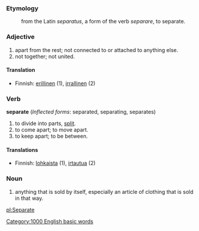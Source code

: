 ===Etymology===
:from the Latin ''separatus'', a form of the verb ''separare'', to separate.

===Adjective===
#apart from the rest; not connected to or attached to anything else.
#not together; not united.

====Translation====
*Finnish: [[erillinen]] (1), [[irrallinen]] (2)

===Verb===
'''separate''' (''Inflected forms'': separated, separating, separates)
#to divide into parts, [[split]].
#to come apart; to move apart.
#to keep apart; to be between.

====Translations====

*Finnish: [[lohkaista]] (1), [[irtautua]] (2)

===Noun===
#anything that is sold by itself, especially an article of clothing that is sold in that way.

[[pl:Separate]]
[[Category:1000 English basic words]]